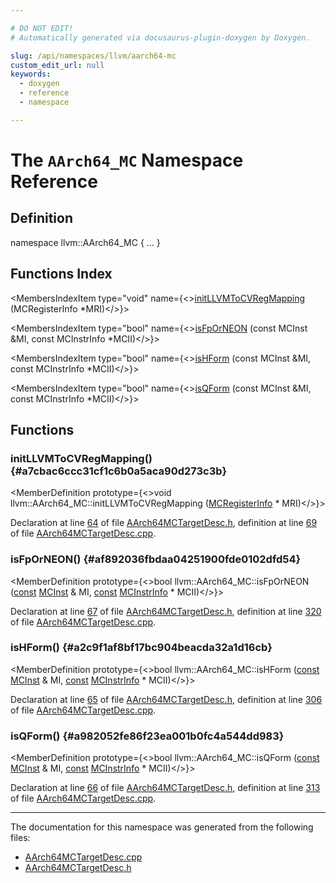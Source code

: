 ```yaml
---

# DO NOT EDIT!
# Automatically generated via docusaurus-plugin-doxygen by Doxygen.

slug: /api/namespaces/llvm/aarch64-mc
custom_edit_url: null
keywords:
  - doxygen
  - reference
  - namespace

---
```





# The `AArch64_MC` Namespace Reference

<DoxygenPage pluginConfig={pluginConfig}>



## Definition

<CodeBlock>namespace llvm::AArch64&#95;MC &#123; ... &#125;</CodeBlock>

## Functions Index

<MembersIndex>

<MembersIndexItem
  type="void"
  name={<><a href="#a7cbac6ccc31cf1c6b0a5aca90d273c3b">initLLVMToCVRegMapping</a> (MCRegisterInfo &#42;MRI)</>}>
</MembersIndexItem>

<MembersIndexItem
  type="bool"
  name={<><a href="#af892036fbdaa04251900fde0102dfd54">isFpOrNEON</a> (const MCInst &amp;MI, const MCInstrInfo &#42;MCII)</>}>
</MembersIndexItem>

<MembersIndexItem
  type="bool"
  name={<><a href="#a2c9f1af8bf17bc904beacda32a1d16cb">isHForm</a> (const MCInst &amp;MI, const MCInstrInfo &#42;MCII)</>}>
</MembersIndexItem>

<MembersIndexItem
  type="bool"
  name={<><a href="#a982052fe86f23ea001b0fc4a544dd983">isQForm</a> (const MCInst &amp;MI, const MCInstrInfo &#42;MCII)</>}>
</MembersIndexItem>

</MembersIndex>


<SectionDefinition>

## Functions

### initLLVMToCVRegMapping() {#a7cbac6ccc31cf1c6b0a5aca90d273c3b}

<MemberDefinition
  prototype={<>void llvm::AArch64&#95;MC::initLLVMToCVRegMapping (<a href="/docs/api/classes/llvm/mcregisterinfo">MCRegisterInfo</a> &#42; MRI)</>}>

Declaration at line <a href="/docs/api/files/lib/lib/target/lib/target/aarch64/lib/target/aarch64/mctargetdesc/aarch64mctargetdesc-h/#l00064">64</a> of file <a href="/docs/api/files/lib/lib/target/lib/target/aarch64/lib/target/aarch64/mctargetdesc/aarch64mctargetdesc-h">AArch64MCTargetDesc.h</a>, definition at line <a href="/docs/api/files/lib/lib/target/lib/target/aarch64/lib/target/aarch64/mctargetdesc/aarch64mctargetdesc-cpp/#l00069">69</a> of file <a href="/docs/api/files/lib/lib/target/lib/target/aarch64/lib/target/aarch64/mctargetdesc/aarch64mctargetdesc-cpp">AArch64MCTargetDesc.cpp</a>.
</MemberDefinition>

### isFpOrNEON() {#af892036fbdaa04251900fde0102dfd54}

<MemberDefinition
  prototype={<>bool llvm::AArch64&#95;MC::isFpOrNEON (<a href="/docs/api/files/lib/lib/target/lib/target/aarch64/aarch64promoteconstant-cpp/#a90f8350fecae261c25be85d38b451bff">const</a> <a href="/docs/api/classes/llvm/mcinst">MCInst</a> &amp; MI, <a href="/docs/api/files/lib/lib/target/lib/target/aarch64/aarch64promoteconstant-cpp/#a90f8350fecae261c25be85d38b451bff">const</a> <a href="/docs/api/classes/llvm/mcinstrinfo">MCInstrInfo</a> &#42; MCII)</>}>

Declaration at line <a href="/docs/api/files/lib/lib/target/lib/target/aarch64/lib/target/aarch64/mctargetdesc/aarch64mctargetdesc-h/#l00067">67</a> of file <a href="/docs/api/files/lib/lib/target/lib/target/aarch64/lib/target/aarch64/mctargetdesc/aarch64mctargetdesc-h">AArch64MCTargetDesc.h</a>, definition at line <a href="/docs/api/files/lib/lib/target/lib/target/aarch64/lib/target/aarch64/mctargetdesc/aarch64mctargetdesc-cpp/#l00320">320</a> of file <a href="/docs/api/files/lib/lib/target/lib/target/aarch64/lib/target/aarch64/mctargetdesc/aarch64mctargetdesc-cpp">AArch64MCTargetDesc.cpp</a>.
</MemberDefinition>

### isHForm() {#a2c9f1af8bf17bc904beacda32a1d16cb}

<MemberDefinition
  prototype={<>bool llvm::AArch64&#95;MC::isHForm (<a href="/docs/api/files/lib/lib/target/lib/target/aarch64/aarch64promoteconstant-cpp/#a90f8350fecae261c25be85d38b451bff">const</a> <a href="/docs/api/classes/llvm/mcinst">MCInst</a> &amp; MI, <a href="/docs/api/files/lib/lib/target/lib/target/aarch64/aarch64promoteconstant-cpp/#a90f8350fecae261c25be85d38b451bff">const</a> <a href="/docs/api/classes/llvm/mcinstrinfo">MCInstrInfo</a> &#42; MCII)</>}>

Declaration at line <a href="/docs/api/files/lib/lib/target/lib/target/aarch64/lib/target/aarch64/mctargetdesc/aarch64mctargetdesc-h/#l00065">65</a> of file <a href="/docs/api/files/lib/lib/target/lib/target/aarch64/lib/target/aarch64/mctargetdesc/aarch64mctargetdesc-h">AArch64MCTargetDesc.h</a>, definition at line <a href="/docs/api/files/lib/lib/target/lib/target/aarch64/lib/target/aarch64/mctargetdesc/aarch64mctargetdesc-cpp/#l00306">306</a> of file <a href="/docs/api/files/lib/lib/target/lib/target/aarch64/lib/target/aarch64/mctargetdesc/aarch64mctargetdesc-cpp">AArch64MCTargetDesc.cpp</a>.
</MemberDefinition>

### isQForm() {#a982052fe86f23ea001b0fc4a544dd983}

<MemberDefinition
  prototype={<>bool llvm::AArch64&#95;MC::isQForm (<a href="/docs/api/files/lib/lib/target/lib/target/aarch64/aarch64promoteconstant-cpp/#a90f8350fecae261c25be85d38b451bff">const</a> <a href="/docs/api/classes/llvm/mcinst">MCInst</a> &amp; MI, <a href="/docs/api/files/lib/lib/target/lib/target/aarch64/aarch64promoteconstant-cpp/#a90f8350fecae261c25be85d38b451bff">const</a> <a href="/docs/api/classes/llvm/mcinstrinfo">MCInstrInfo</a> &#42; MCII)</>}>

Declaration at line <a href="/docs/api/files/lib/lib/target/lib/target/aarch64/lib/target/aarch64/mctargetdesc/aarch64mctargetdesc-h/#l00066">66</a> of file <a href="/docs/api/files/lib/lib/target/lib/target/aarch64/lib/target/aarch64/mctargetdesc/aarch64mctargetdesc-h">AArch64MCTargetDesc.h</a>, definition at line <a href="/docs/api/files/lib/lib/target/lib/target/aarch64/lib/target/aarch64/mctargetdesc/aarch64mctargetdesc-cpp/#l00313">313</a> of file <a href="/docs/api/files/lib/lib/target/lib/target/aarch64/lib/target/aarch64/mctargetdesc/aarch64mctargetdesc-cpp">AArch64MCTargetDesc.cpp</a>.
</MemberDefinition>

</SectionDefinition>

<hr/>

The documentation for this namespace was generated from the following files:

<ul>
<li><a href="/docs/api/files/lib/lib/target/lib/target/aarch64/lib/target/aarch64/mctargetdesc/aarch64mctargetdesc-cpp">AArch64MCTargetDesc.cpp</a></li>
<li><a href="/docs/api/files/lib/lib/target/lib/target/aarch64/lib/target/aarch64/mctargetdesc/aarch64mctargetdesc-h">AArch64MCTargetDesc.h</a></li>
</ul>

</DoxygenPage>
